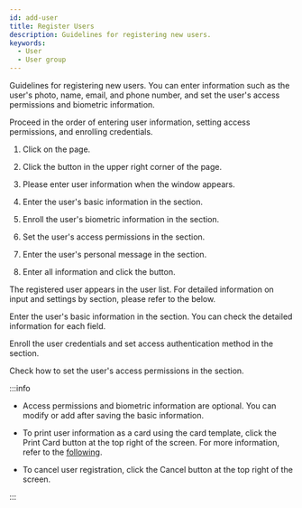 ```yaml
---
id: add-user
title: Register Users
description: Guidelines for registering new users.
keywords:
  - User
  - User group
---
```


Guidelines for registering new users. You can enter information such as the user's photo, name, email, and phone number, and set the user's access permissions and biometric information.

Proceed in the order of entering user information, setting access permissions, and enrolling credentials.

1. Click <Cmd sid='shell.header.user' /> on the <Cmd sid='shell.header.launcher' /> page.

2. Click the <Cmd sid='team.user.newUser' /> button in the upper right corner of the <Cmd sid='shell.header.user' /> page.

3. Please enter user information when the <Cmd sid='team.user.newUser' /> window appears.

4. Enter the user's basic information in the <Cmd sid='team.user.information' /> section.

5. Enroll the user's biometric information in the <Cmd sid='team.user.credential.title' /> section.

6. Set the user's access permissions in the <Cmd sid='team.user.permission.title' /> section.

7. Enter the user's personal message in the <Cmd sid='common.advanced' product='2' /> section.

8. Enter all information and click the <Cmd sid='common.save' /> button.

The registered user appears in the user list. For detailed information on input and settings by section, please refer to the below.

<NextStep notitle>
<NextItem to='add-user-basic-info'>

Enter the user's basic information in the <Cmd sid='team.user.information' /> section. You can check the detailed information for each field.

</NextItem>
<NextItem to='enroll-credential'>

Enroll the user credentials and set access authentication method in the <Cmd sid='team.user.credential.title' /> section.

</NextItem>
<NextItem to='set-permission'>

Check how to set the user's access permissions in the <Cmd sid='team.user.permission.title' /> section.

</NextItem>
</NextStep>

:::info

* Access permissions and biometric information are optional. You can modify or add after saving the basic information.

* To print user information as a card using the card template, click the <Cmd>Print Card</Cmd> button at the top right of the screen. For more information, refer to the [following](#).

* To cancel user registration, click the <Cmd>Cancel</Cmd> button at the top right of the screen.

:::
